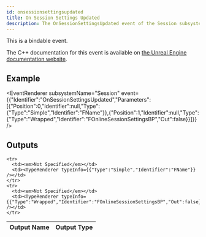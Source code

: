 ```yaml
---
id: onsessionsettingsupdated
title: On Session Settings Updated
description: The OnSessionSettingsUpdated event of the Session subsystem.
---
```



This is a bindable event.

The C++ documentation for this event is available on [the Unreal Engine documentation website](https://dev.epicgames.com/documentation/en-us/unreal-engine/API/Plugins/OnlineSubsystem/Interfaces/IOnlineSession/).

## Example

<EventRenderer subsystemName="Session" event={{"Identifier":"OnSessionSettingsUpdated","Parameters":[{"Position":0,"Identifier":null,"Type":{"Type":"Simple","Identifier":"FName"}},{"Position":1,"Identifier":null,"Type":{"Type":"Wrapped","Identifier":"FOnlineSessionSettingsBP","Out":false}}]}} />

## Outputs


<table>
  <thead>
    <tr>
      <th>Output Name</th>
      <th>Output Type</th>
    </tr>
  </thead>
  <tbody>
    
    <tr>
      <td><em>Not Specified</em></td>
      <td><TypeRenderer typeInfo={{"Type":"Simple","Identifier":"FName"}} /></td>
    </tr>
    <tr>
      <td><em>Not Specified</em></td>
      <td><TypeRenderer typeInfo={{"Type":"Wrapped","Identifier":"FOnlineSessionSettingsBP","Out":false}} /></td>
    </tr>
  </tbody>
</table>



